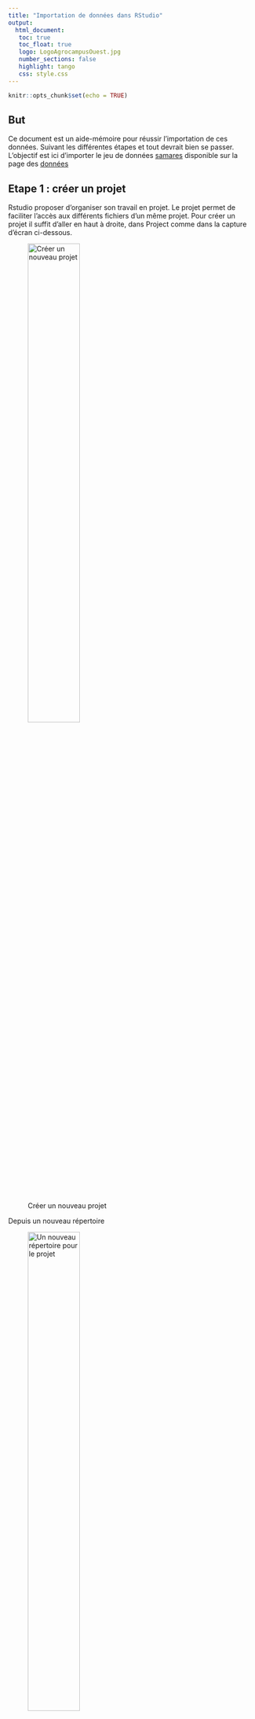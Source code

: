 ```yaml
---
title: "Importation de données dans RStudio"
output: 
  html_document:
   toc: true
   toc_float: true
   logo: LogoAgrocampusOuest.jpg
   number_sections: false
   highlight: tango
   css: style.css
---
```



```r
knitr::opts_chunk$set(echo = TRUE)
```

## But

Ce document est un aide-mémoire pour réussir l'importation de ces données. Suivant les différentes étapes et tout devrait bien se passer.
L'objectif est ici d'importer le jeu de données [samares](datasets/samares_small.xlsx) disponible sur la page des [données](data.html)

## Etape 1 : créer un projet 

Rstudio proposer d'organiser son travail en projet. Le projet permet de faciliter l'accès aux différents fichiers d'un même projet. 
Pour créer un projet il suffit d'aller en haut à droite, dans Project comme dans la capture d'écran ci-dessous.

![Créer un nouveau projet](img/h_creer_nouveau_projet.png){ width=50% }

Depuis un nouveau répertoire

![Un nouveau répertoire pour le projet](img/h_nouveau_repertoire.png){ width=50% }

pour faire un projet standard 

![Un projet standard](img/h_nouveau_projet.png){ width=50% }

qui s'appelera Td_Stat_1 et sera placé dans le répertoire désigné

![Un projet standard](img/h_nom_projet.png){ width=50% }


## Etape 2 : Aller chercher le fichier

Le fichier est disponible sur la page des [jeux de données ](data.html)

On peut le sauvegarder sur le disque en faisant un clic droit et en choisissant 'Save as' ( ou 'Sauvegarder la cible du lien sous' ou tout autre formulation similaire). On choisit de le sauver dans le répertoire du projet qu'on vient de créer précédemment.


## Etape 3 : D'un format propriétaire à un format texte

Le format Excel est complexe et varie d'une plateforme à l'autre, d'une langue à l'autre .... Pour éviter les surprises, il est préférable d'exporter son fichier au format  `csv`. Dans Excel, il suffit d'aller dans le menu File puis Save as et de choisir l'extension csv dans le menu déroulant et le sauver dans le répertoire du projet  sous le nom `samares_small.csv'. On a donc un fichier `samares_small.csv' dans le répertoire du projet.



## Etape 4 :  Comprendre le format du fichier de données

En ouvrant le fichier `samares_small.csv' avec un éditeur de texte (notepad++ sous Windows, gedit sous Linux,  TextWrangler sous Mac OS par exemple), on peut voir le fichier brut et le début doit ressembler à~:


```r
Etude d’une potentielle sélection génétique sur les capacités de dispersion du frêne,,,,,,,,,,
Données partielles,,,,,,,,,,
Source : perdue ,,,,,,,,,,
Site,NomSite,Distance,Arbre,Poids,Surface,Largeur,Longueur,CircArbre,dispersion,log_disp
1,Grenou_1,0,1,16.8,0.83907,0.45758,2.46212,57,0.049944642857143,-2.99684002974653
1,Grenou_1,0,1,25.4,0.80864,0.43251,2.47986,57,0.031836220472441,-3.4471506288068
1,Grenou_1,0,1,21.7,0.77436,0.44081,2.35872,57,0.035684792626728,-3.3330306577928
1,Grenou_1,0,1,14.9,0.86005,0.45292,2.63522,57,0.057721476510067,-2.85212596484115
1,Grenou_1,0,1,21,0.81353,0.46885,2.41978,57,0.038739523809524,-3.25089491303743
1,Grenou_1,0,1,20.1,0.82752,0.46522,2.40977,57,0.041170149253731,-3.19004181790373
1,Grenou_1,0,1,26.8,0.98631,0.48447,2.68182,57,0.036802611940299,-3.30218645968743
1,Grenou_1,0,1,21.4,0.87054,0.45428,2.71523,57,0.040679439252337,-3.20203249225429
1,Grenou_1,0,1,18.9,0.83487,0.42868,2.7107,57,0.044173015873016,-3.11964117694036
```

Le fichier est construit de la manière suivante 

 - 3 lignes de commentaires, 
 - une ligne qui indique le nom des colonnes, puis les données elles-mêmes
 - le changement de colonnes est matérialisé par une virgule. 
  
Nous allons donc expliquer ceci à R.

## Etape 5 :  importation dans R

L'importation dans R se fait à l'aide  de la commande `read.table`. On ouvre donc un nouveau script (File -> New File -> Rscript). En haut du script, on indique la date, et le but de l'analyse en faisant précéder les débuts de lignes par des `#`.

```r
## le 19 septembre 2019 
## Tutoriel pour apprendre à importer un fichier de données dans R
```


Les lignes qui commencent par `#` ne sont pas interpréter par R, elles permettent de faire des commentaires.



```r
dta <- read.table(file = 'datasets/samares_small.csv', sep = ',', skip = 3, header = TRUE)
```



```r
dta <- read.table(file = 'samares_small.csv', ## le nom du fichier qu'on souhaiote lire
                  skip = 3,  ## pour dire à R d'ignorer les 3 premières lignes de commentaires
                  header = TRUE,  ## pour indiquer que les colonnes ont un nom 
                  sep = ',' ## pour indiquer que le séparateur de collones est une virgule
                  ) 
```

Normalement R n'indique aucune erreur.

## Etape 6 : Vérification

On doit voir apparaître dans l'onglet environnement un nouveau jeu de données `dta`. Il est indiqué qu'il a 120 observations (i.e. 120 lignes dans le jeu de données) et 11 variables (11 colonnes dans le jeu de données).

On peut faire afficher les premières lignes pour vérifier qu'elles sont correctes

```r
head(dta)
```

ou les dernières

```r
tail(dta)
```

On peut aussi demandé un résumé du jeu de données qui va nous aider à vérifier que l'importation s'est bien déroulée.

```r
summary(dta)
```

Normalement Les variables quantitatives sont résumés quantitativement par le minimuma, le premier quartile, la médiane, etc .... Tandis que les variables qualitatives sont interprétées comme des facteurs et sont résumées par le nombre d'occurence dans chaque niveau du facteur.

Si toutes les vérifications sont correctes, votre jeu de données est prêt à être analysé.

## Etape 7 : ce qui peut mal se passer 

### Si il n'y a pas de noms de colonnes

Il suffit d'indiquer `header = FALSE`, dans ce cas les colonnes seront nommées `V1`, `V2`, etc 

### Les différents types de séparateurs

Si le séparateur de colonnes  alors il faut modifier l'argument `sep`


|  Séparateur  	|  sep =   	|
|:-:	|:-:	|
|   ,	| sep = ','  	|
|   ;	| sep = ';'  	|
|   espace 	| sep = ' '  	|
|  tab	|   sep = '\t'	|


### Problème avec les varaibles numériques

Il est possible avec une version française d'Excel, que le symbole qui code pour la décimale ne soit pas le `.` qui est la convention interbnationale mais le `,` qui est l'habitude Française. Si on ne l'indique pas à R, il ne va pas comprendre que la variable concernée est quantitative. Ceci sera visible dans le résumé de la variable. Si tel est le cas, il suffit de rajouter l'argument `dec = ',' ` dans la fonction `read.table` (à n'importe quel endroit ). 

```r
dta_wrong <- read.table(file = 'samares_small.csv', ## le nom du fichier qu'on souhaiote lire
                  skip = 3,  ## pour dire à R d'ignorer les 3 premières lignes de commentaires
                  header = TRUE,  ## pour indiquer que les colonnes ont un nom 
                  sep = ',', ## pour indiquer que le séparateur de collones est une virgule
                  dec = ','
                  ) 
```

```r
dta_wrong <- read.table(file = 'datasets/samares_small.csv', ## le nom du fichier qu'on souhaiote lire
                  skip = 3,  ## pour dire à R d'ignorer les 3 premières lignes de commentaires
                  header = TRUE,  ## pour indiquer que les colonnes ont un nom 
                  sep = ',', ## pour indiquer que le séparateur de collones est une virgule
                  dec = ','
                  ) 
```

Ici, puisque le signe de décimal était un point `.` mais qu'on lui indique le contraire, on reprère justement un problème lorsqu'on demande un résumé des données. 

```r
summary(dta_wrong)
```







